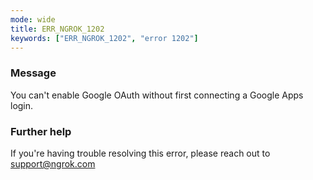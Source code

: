 ```yaml
---
mode: wide
title: ERR_NGROK_1202
keywords: ["ERR_NGROK_1202", "error 1202"]
---
```



### Message

You can't enable Google OAuth without first connecting a Google Apps login.

<ErrorDetails />

### Further help

If you're having trouble resolving this error, please reach out to [support@ngrok.com](mailto:support@ngrok.com?subject=Help%20with%20ERR_NGROK_1202)
